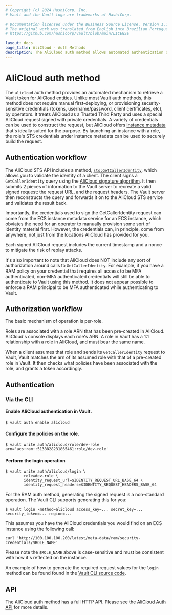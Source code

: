 ```yaml
---
# Copyright (c) 2024 HashiCorp, Inc.
# Vault and the Vault logo are trademarks of HashiCorp.

# Documentation licensed under the Business Source License, Version 1.1.
# The original work was translated from English into Brazilian Portuguese.
# https://github.com/hashicorp/vault/blob/main/LICENSE

layout: docs
page_title: AliCloud - Auth Methods
description: The AliCloud auth method allows automated authentication of AliCloud entities.
---
```


# AliCloud auth method

The `alicloud` auth method provides an automated mechanism to retrieve
a Vault token for AliCloud entities. Unlike most Vault auth methods, this
method does not require manual first-deploying, or provisioning
security-sensitive credentials (tokens, username/password, client certificates,
etc), by operators. It treats AliCloud as a Trusted Third Party and uses a
special AliCloud request signed with private credentials. A variety of credentials
can be used to construct the request, but AliCloud offers
[instance metadata](https://www.alibabacloud.com/help/faq-detail/49122.htm)
that's ideally suited for the purpose. By launching an instance with a role,
the role's STS credentials under instance metadata can be used to securely
build the request.

## Authentication workflow

The AliCloud STS API includes a method,
[`sts:GetCallerIdentity`](https://www.alibabacloud.com/help/doc-detail/43767.htm),
which allows you to validate the identity of a client. The client signs
a `GetCallerIdentity` query using the [AliCloud signature
algorithm](https://www.alibabacloud.com/help/doc-detail/67332.htm). It then
submits 2 pieces of information to the Vault server to recreate a valid signed
request: the request URL, and the request headers. The Vault server then
reconstructs the query and forwards it on to the AliCloud STS service and validates
the result back.

Importantly, the credentials used to sign the GetCallerIdentity request can come
from the ECS instance metadata service for an ECS instance, which obviates the
need for an operator to manually provision some sort of identity material first.
However, the credentials can, in principle, come from anywhere, not just from
the locations AliCloud has provided for you.

Each signed AliCloud request includes the current timestamp and a nonce to mitigate
the risk of replay attacks.

It's also important to note that AliCloud does NOT include any sort
of authorization around calls to `GetCallerIdentity`. For example, if you have
a RAM policy on your credential that requires all access to be MFA authenticated,
non-MFA authenticated credentials will still be able to authenticate to Vault
using this method. It does not appear possible to enforce a RAM principal to be
MFA authenticated while authenticating to Vault.

## Authorization workflow

The basic mechanism of operation is per-role.

Roles are associated with a role ARN that has been pre-created in AliCloud.
AliCloud's console displays each role's ARN. A role in Vault has a 1:1 relationship
with a role in AliCloud, and must bear the same name.

When a client assumes that role and sends its `GetCallerIdentity` request to Vault,
Vault matches the arn of its assumed role with that of a pre-created role in Vault.
It then checks what policies have been associated with the role, and grants a
token accordingly.

## Authentication

### Via the CLI

#### Enable AliCloud authentication in Vault.

```shell-session
$ vault auth enable alicloud
```

#### Configure the policies on the role.

```shell-session
$ vault write auth/alicloud/role/dev-role arn='acs:ram::5138828231865461:role/dev-role'
```

#### Perform the login operation

```shell-session
$ vault write auth/alicloud/login \
        role=dev-role \
        identity_request_url=$IDENTITY_REQUEST_URL_BASE_64 \
        identity_request_headers=$IDENTITY_REQUEST_HEADERS_BASE_64
```

For the RAM auth method, generating the signed request is a non-standard
operation. The Vault CLI supports generating this for you:

```shell-session
$ vault login -method=alicloud access_key=... secret_key=... security_token=... region=...
```

This assumes you have the AliCloud credentials you would find on an ECS instance using the
following call:

```
curl 'http://100.100.100.200/latest/meta-data/ram/security-credentials/$ROLE_NAME'
```

Please note the `$ROLE_NAME` above is case-sensitive and must be consistent with how it's reflected
on the instance.

An example of how to generate the required request values for the `login` method
can be found found in the
[Vault CLI source code](https://github.com/hashicorp/vault-plugin-auth-alicloud/blob/master/tools/tools.go).

## API

The AliCloud auth method has a full HTTP API. Please see the
[AliCloud Auth API](/vault/api-docs/auth/alicloud) for more
details.
